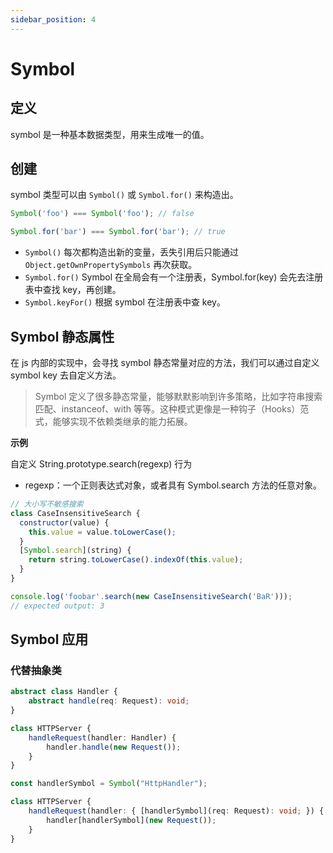 ```yaml
---
sidebar_position: 4
---
```


# Symbol


## 定义

symbol 是一种基本数据类型，用来生成唯一的值。

## 创建

symbol 类型可以由 `Symbol()` 或 `Symbol.for()` 来构造出。

```javascript
Symbol('foo') === Symbol('foo'); // false

Symbol.for('bar') === Symbol.for('bar'); // true
```

- `Symbol()` 每次都构造出新的变量，丢失引用后只能通过 `Object.getOwnPropertySymbols` 再次获取。
- `Symbol.for()` Symbol 在全局会有一个注册表，Symbol.for(key) 会先去注册表中查找 key，再创建。
- `Symbol.keyFor()` 根据 symbol 在注册表中查 key。

## Symbol 静态属性

在 js 内部的实现中，会寻找 symbol 静态常量对应的方法，我们可以通过自定义 symbol key 去自定义方法。

> Symbol 定义了很多静态常量，能够默默影响到许多策略，比如字符串搜索匹配、instanceof、with 等等。这种模式更像是一种钩子（Hooks）范式，能够实现不依赖类继承的能力拓展。

**示例**

自定义 String.prototype.search(regexp) 行为

- regexp：一个正则表达式对象，或者具有 Symbol.search 方法的任意对象。

```javascript
// 大小写不敏感搜索
class CaseInsensitiveSearch {
  constructor(value) {
    this.value = value.toLowerCase();
  }
  [Symbol.search](string) {
    return string.toLowerCase().indexOf(this.value);
  }
}

console.log('foobar'.search(new CaseInsensitiveSearch('BaR')));
// expected output: 3
```

## Symbol 应用

### 代替抽象类

```typescript
abstract class Handler {
    abstract handle(req: Request): void;
}

class HTTPServer {
    handleRequest(handler: Handler) {
        handler.handle(new Request());
    }
}
```

```typescript
const handlerSymbol = Symbol("HttpHandler");

class HTTPServer {
    handleRequest(handler: { [handlerSymbol](req: Request): void; }) {
        handler[handlerSymbol](new Request());
    }
}

```
